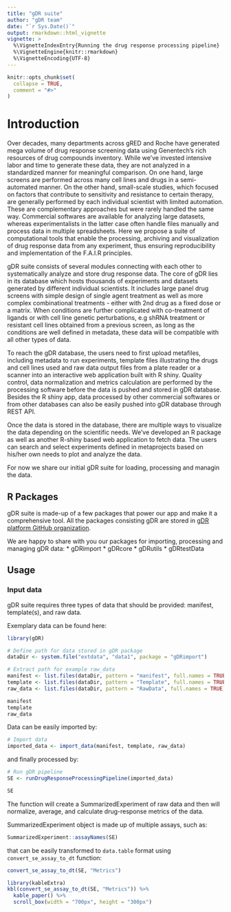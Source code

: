 ```yaml
---
title: "gDR suite"
author: "gDR team"
date: "`r Sys.Date()`"
output: rmarkdown::html_vignette
vignette: >
  %\VignetteIndexEntry{Running the drug response processing pipeline}
  %\VignetteEngine{knitr::rmarkdown}
  %\VignetteEncoding{UTF-8}
---
```


```r
knitr::opts_chunk$set(
  collapse = TRUE,
  comment = "#>"
)
```

# Introduction {#intro}

Over decades, many departments across gRED and Roche have generated mega volume of drug response screening data using Genentech's rich resources of drug compounds inventory. While we've invested intensive labor and time to generate these data, they are not analyzed in a standardized manner for meaningful comparison. On one hand, large screens are performed across many cell lines and drugs in a semi-automated manner. On the other hand, small-scale studies, which focused on factors that contribute to sensitivity and resistance to certain therapy, are generally performed by each individual scientist with limited automation. These are complementary approaches but were rarely handled the same way. Commercial softwares are available for analyzing large datasets, whereas experimentalists in the latter case often handle files manually and process data in multiple spreadsheets. Here we propose a suite of computational tools that enable the processing, archiving and visualization of drug response data from any experiment, thus ensuring reproducibility and implementation of the F.A.I.R principles. 

gDR suite consists of several modules connecting with each other to systematically analyze and store drug response data. The core of gDR lies in its database which hosts thousands of experiments and datasets generated by different individual scientists. It includes large panel drug screens with simple design of single agent treatment as well as more complex combinational treatments - either with 2nd drug as a fixed dose or a matrix. When conditions are further complicated with co-treatment of ligands or with cell line genetic perturbations, e.g shRNA treatment or resistant cell lines obtained from a previous screen, as long as the conditions are well defined in metadata, these data will be compatible with all other types of data. 

To reach the gDR database, the users need to first upload metafiles, including metadata to run experiments, template files illustrating the drugs and cell lines used and raw data output files from a plate reader or a scanner into an interactive web application built with R shiny. Quality control, data normalization and metrics calculation are performed by the processing software before the data is pushed and stored in gDR database. Besides the R shiny app, data processed by other commercial softwares or from other databases can also be easily pushed into gDR database through REST API.

Once the data is stored in the database, there are multiple ways to visualize the data depending on the scientific needs. We’ve developed an R package as well as another R-shiny based web application to fetch data. The users can search and select experiments defined in metaprojects based on his/her own needs to plot and analyze the data.

For now we share our initial gDR suite for loading, processing and managin the data.


## R Packages {#rpackages}

gDR suite is made-up of a few packages that power our app and make it a comprehensive tool.
All the packages consisting gDR are stored in [gDR platform GitHub organization](https://github.roche.com/gdrplatform/).

We are happy to share with you our packages for importing, processing and managing gDR data:
* gDRimport
* gDRcore
* gDRutils
* gDRtestData


## Usage

### Input data

gDR suite requires three types of data that should be provided: manifest, template(s), and raw data.

Exemplary data can be found here:

```r
library(gDR)

# Define path for data stored in gDR package
dataDir <- system.file("extdata", "data1", package = "gDRimport")

# Extract path for example raw_data
manifest <- list.files(dataDir, pattern = "manifest", full.names = TRUE)
template <- list.files(dataDir, pattern = "Template", full.names = TRUE)
raw_data <- list.files(dataDir, pattern = "RawData", full.names = TRUE)

manifest
template
raw_data
```

Data can be easily imported by:

```r
# Import data
imported_data <- import_data(manifest, template, raw_data)
```

and finally processed by:

```r
# Run gDR pipeline
SE <- runDrugResponseProcessingPipeline(imported_data)
```

```r
SE
```

The function will create a SummarizedExperiment of raw data and then will normalize, average, and calculate drug-response metrics of the data.

SummarizedExperiment object is made up of multiple assays, such as:

```r
SummarizedExperiment::assayNames(SE)
```

that can be easily transformed to `data.table` format using `convert_se_assay_to_dt` function:

```r
convert_se_assay_to_dt(SE, "Metrics")
```

```r
library(kableExtra)
kbl(convert_se_assay_to_dt(SE, "Metrics")) %>%
  kable_paper() %>%
  scroll_box(width = "700px", height = "300px")
```

